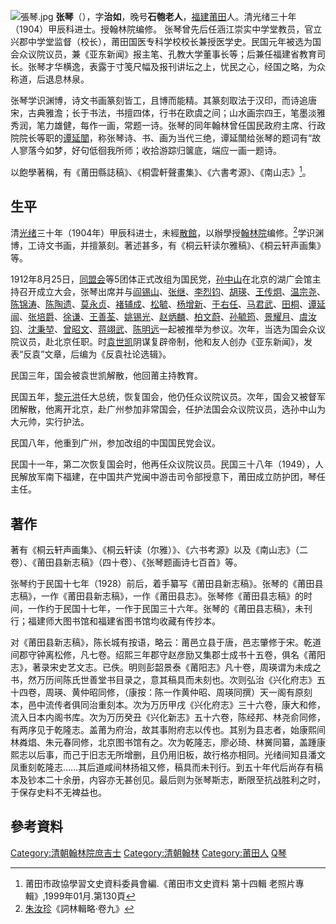 [[File:張琴.jpg|thumb]]
'''张琴'''（{{bd|1876年||1952年|catIdx=Z张}}），字'''治如'''，晚号'''石匏老人'''，[[福建|福建]][[莆田|莆田]]人。清光绪三十年（1904）甲辰科进士。授翰林院编修。 张琴曾先后任涵江崇实中学堂教员，官立兴郡中学堂监督（校长），莆田国医专科学校校长兼授医学史。民国元年被选为国会众议院议员，兼《亚东新闻》报主笔、孔教大学董事长等；后兼任福建省教育司长。张琴才华横逸，表露于寸笺尺幅及报刊讲坛之上，忧民之心，经国之略，为众称道，后退息林泉。

张琴学识渊博，诗文书画篆刻皆工，且博而能精。其篆刻取法于汉印，而诗追唐宋，古典雅澹；长于书法，书擅四体，行书在欧虞之间；山水画宗四王，笔墨淡雅秀润，笔力雄健，每作一画，常题一诗。张琴的同年翰林曾任国民政府主席、行政院院长等职的[[谭延闓|谭延闓]]，称张琴诗、书、画为当代三绝，谭延闓给张琴的题词有“故人寥落今如梦，好句低徊我所师；收拾游踪归箧底，端应一画一题诗。

以飽學著稱，有《莆田縣誌稿》、《桐雲軒聲畫集》、《六書考源》、《南山志》<ref>莆田市政協學習文史資料委員會編.《莆田市文史資料 第十四輯 老照片專輯》,1999年01月.第130頁</ref>。

==生平==
清[[光绪|光绪]]三十年（1904年）甲辰科进士，未經[[散館|散館]]，以辦學授[[翰林院|翰林院]]编修。<ref>[[朱汝珍|朱汝珍]]《詞林輯略·卷九》</ref>学识渊博，工诗文书画，并擅篆刻。著述甚多，有《桐云轩读尔雅稿》、《桐云轩声画集》等。

1912年8月25日，[[同盟会|同盟会]]等5团体正式改组为国民党，[[孙中山|孙中山]]在北京的湖广会馆主持召开成立大会，张琴出席并与[[阎锡山|阎锡山]]、[[張繼_(中華民國)|张继]]、[[李烈钧|李烈钧]]、[[胡瑛|胡瑛]]、[[王传炯|王传炯]]、[[温宗尧|温宗尧]]、[[陈锦涛|陈锦涛]]、[[陈陶遗|陈陶遗]]、[[莫永贞|莫永贞]]、[[褚辅成|褚辅成]]、[[松毓|松毓]]、[[杨增新|杨增新]]、[[于右任|于右任]]、[[马君武|马君武]]、[[田桐|田桐]]、[[谭延闿|谭延闿]]、[[张培爵|张培爵]]、[[徐谦|徐谦]]、[[王善荃|王善荃]]、[[姚锡光|姚锡光]]、[[赵炳麟|赵炳麟]]、[[柏文蔚|柏文蔚]]、[[孙毓筠|孙毓筠]]、[[景耀月|景耀月]]、[[虞汝钧|虞汝钧]]、[[沈秉堃|沈秉堃]]、[[曾昭文|曾昭文]]、[[蒋翊武|蒋翊武]]、[[陈明远|陈明远]]一起被推举为参议。次年，当选为国会众议院议员，赴北京任职。时[[袁世凯|袁世凯]]阴谋复辟帝制，他和友人创办《亚东新闻》，发表“反袁”文章，后编为《反袁社论选辑》。

民国三年，国会被袁世凯解散，他回莆主持教育。

民国五年，[[黎元洪|黎元洪]]任大总统，恢复国会，他仍任众议院议员。次年，国会又被督军团解散，他离开北京，赴广州参加非常国会，任护法国会众议院议员，选孙中山为大元帅，实行护法。

民国八年，他重到广州，参加改组的中国国民党会议。

民国十一年，第二次恢复国会时，他再任众议院议员。民国三十八年（1949），人民解放军南下福建，在中国共产党闽中游击司令部授意下，莆田成立防护团，琴任主任。

== 著作 ==
著有《桐云轩声画集》、《桐云轩读（尔雅）》、《六书考源》以及《南山志》（二卷）、《莆田县新志稿》（四十卷）、《张琴题画诗七百首》等。

张琴约于民国十七年（1928）前后，着手纂写《莆田县新志稿》。张琴的《莆田县志稿》，一作《莆田县新志稿》，一作《莆田县志》。张琴修《莆田县志稿》的时间，一作约于民国十七年，一作于民国三十六年。张琴的《莆田县志稿》，未刊行；福建师大图书馆和福建省图书馆均收藏有传抄本。

对《莆田县新志稿》，陈长城有按语，略云：莆邑立县于唐，邑志肇修于宋。乾道间郡守钟离松修，凡七卷。绍熙三年郡守赵彦励又集郡士成书十五卷，俱名《莆阳志》，著录宋史艺文志。已佚。明则彭韶景泰《莆阳志》凡十卷，周瑛谓为未成之书，然万历间陈氏世善堂书目录之，意其稿具而未刻也。次则弘治《兴化府志》五十四卷，周瑛、黄仲昭同修，（康按：陈一作黄仲昭、周瑛同撰）天一阁有原刻本，邑中流传者俱同治重刻本。次为万历甲戌《兴化府志》三十六卷，康大和修，流入日本内阁书库。次为万历癸丑《兴化新志》五十六卷，陈经邦、林尧俞同修，有两序见于乾隆志。盖莆为府治，故其事附府志以传也。其别为县志者，始康熙间林粦焻、朱元春同修，北京图书馆有之。次为乾隆志，廖必琦、林黉同纂，盖踵康熙志以后事，而己于旧志无所增删，且仍用旧板，故行格亦相同。光绪间知县潘文凤重刻乾隆志……其后道咸间林扬祖又修，稿具而未刊行。到五十年代后尚存有稿本及钞本二十余册，内容亦无甚创见。最后则为张琴斯志，断限至抗战胜利之时，于保存史料不无裨益也。

==參考資料==
{{reflist}}

{{DEFAULTSORT:Zhang張}}
{{光緒三十年甲辰恩科殿試金榜}}
[[Category:清朝翰林院庶吉士|Category:清朝翰林院庶吉士]]
[[Category:清朝翰林|Category:清朝翰林]]
[[Category:莆田人|Category:莆田人]]
[[Category:张姓|Q琴]]